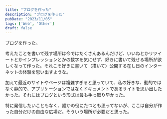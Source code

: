 ```yaml
---
title: "ブログを作った"
description: "ブログを作った"
pubDate: "2023/11/05"
tags: ['Web', 'Other']
draft: false
---
```


ブログを作った。  

考えたことを書いて残す場所は今ではたくさんあるんだけど、いいねとかリツイートとかインプレッションとかの数字を気にせず、好きに書いて残せる場所が欲しくなって作った。それこそ好きに書いて（描いて）公開する在し日のインターネットの体験を思い出すような。  

加えて最近のサイトやページは複雑すぎると思っていて、私の好きな、動的ではなく静的で、アプリケーションではなくドキュメントであるサイトを思い出したかった。それにはブログという形式は最も手っ取り早かった。  

特に発信したいこともなく、誰かの役にたつとも思ってないが、ここは自分が作った自分だけの自由な広場だ。そういう場所が必要だと思った。